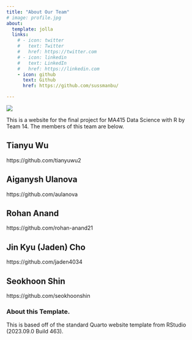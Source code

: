 ```yaml
---
title: "About Our Team"
# image: profile.jpg
about:
  template: jolla
  links:
    # - icon: twitter
    #   text: Twitter
    #   href: https://twitter.com
    # - icon: linkedin
    #   text: LinkedIn
    #   href: https://linkedin.com
    - icon: github
      text: Github
      href: https://github.com/sussmanbu/

---
```



![](images/data_scientists.jpg)

This is a website for the final project for MA415 Data Science with R by Team 14.
The members of this team are below.

## Tianyu Wu
https://github.com/tianyuwu2

## Aiganysh Ulanova
https://github.com/aulanova

## Rohan Anand
https://github.com/rohan-anand21

## Jin Kyu (Jaden) Cho
https://github.com/jaden4034

## Seokhoon Shin
https://github.com/seokhoonshin



<!-- Please leave in the information below -->

### About this Template.

This is based off of the standard Quarto website template from RStudio (2023.09.0 Build 463).



